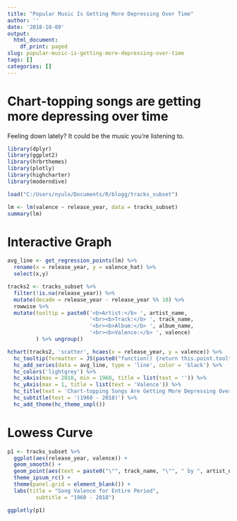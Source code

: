 ```yaml
---
title: "Popular Music Is Getting More Depressing Over Time"
author: ''
date: '2018-10-09'
output:
  html_document:
    df_print: paged
slug: popular-music-is-getting-more-depressing-over-time
tags: []
categories: []
---
```



# Chart-topping songs are getting more depressing over time

Feeling down lately? It could be the music you're listening to.


```r
library(dplyr)
library(ggplot2)
library(hrbrthemes)
library(plotly)
library(highcharter)
library(moderndive)

load("C:/Users/nyulo/Documents/R/blogg/tracks_subset")
```

```r
lm <- lm(valence ~ release_year, data = tracks_subset)
summary(lm)
```

# Interactive Graph

```r

avg_line <- get_regression_points(lm) %>% 
  rename(x = release_year, y = valence_hat) %>% 
  select(x,y)

tracks2 <- tracks_subset %>% 
  filter(!is.na(release_year)) %>% 
  mutate(decade = release_year - release_year %% 10) %>%
  rowwise %>% 
  mutate(tooltip = paste0('<b>Artist:</b> ', artist_name,
                          '<br><b>Track:</b> ', track_name,
                          '<br><b>Album:</b> ', album_name,
                          '<br><b>Valence:</b> ', valence)
         ) %>% ungroup()

hchart(tracks2, 'scatter', hcaes(x = release_year, y = valence)) %>% 
  hc_tooltip(formatter = JS(paste0("function() {return this.point.tooltip;}")), useHTML = T) %>% 
  hc_add_series(data = avg_line, type = 'line', color = 'black') %>%
  hc_colors('lightgrey') %>%
  hc_xAxis(max = 2018, min = 1960, title = list(text = '')) %>% 
  hc_yAxis(max = 1, title = list(text = 'Valence')) %>% 
  hc_title(text = 'Chart-topping Songs Are Getting More Depressing Over Time') %>% 
  hc_subtitle(text = '(1960 - 2018)') %>% 
  hc_add_theme(hc_theme_smpl())


```

# Lowess Curve

```r


p1 <- tracks_subset %>% 
  ggplot(aes(release_year, valence)) +
  geom_smooth() +
  geom_point(aes(text = paste0("\"", track_name, "\"", " by ", artist_name)),alpha = .1) +
  theme_ipsum_rc() +
  theme(panel.grid = element_blank()) +
  labs(title = "Song Valence for Entire Period",
         subtitle = "1960 - 2018")

ggplotly(p1)


```

